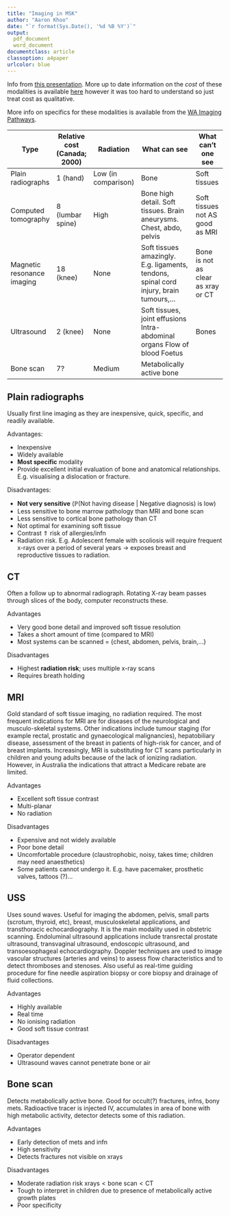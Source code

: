 ```yaml
---
title: "Imaging in MSK"
author: "Aaron Khoo"
date: "`r format(Sys.Date(), '%d %B %Y')`"
output:
  pdf_document
  word_document
documentclass: article
classoption: a4paper
urlcolor: blue
---
```


Info from [this presentation](https://meds.queensu.ca/central/assets/modules/msk_imaging/attach/imaging_slides.pdf). More up to date information on the *cost* of these modalities is available [here](https://www.treasury.gov.au/~/media/Treasury/Consultations%20and%20Reviews/Consultations/2016/2017%20PreBudget%20submissions/Submissions/PDF/Australian%20Diagnostic%20Imaging%20Association.ashx) however it was too hard to understand so just treat cost as qualitative. 

More info on specifics for these modalities is available from the [WA Imaging Pathways](http://imagingpathways.health.wa.gov.au/index.php/about-imaging/common-procedures). 

|  Type                        |  Relative cost (Canada; 2000)  | Radiation           | What can see                                                                           | What can't one see                 |
|------------------------------|--------------------------------|---------------------|----------------------------------------------------------------------------------------|------------------------------------|
|  Plain radiographs           |  1 (hand)                      | Low (in comparison) | Bone                                                                                   | Soft tissues                       |
|  Computed tomography         |  8 (lumbar spine)              | High                | Bone high detail. Soft tissues. Brain aneurysms. Chest, abdo, pelvis                      | Soft tissues not AS good as MRI    |
|  Magnetic resonance imaging  |  18 (knee)                     | None                | Soft tissues amazingly. E.g. ligaments, tendons, spinal cord injury, brain tumours,... | Bone is not as clear as xray or CT |
|  Ultrasound                  |  2 (knee)                      | None                | Soft tissues, joint effusions Intra-abdominal organs Flow of blood Foetus              | Bones                              |
|  Bone scan                   |  7?                            | Medium              | Metabolically active bone                                                              |                                    |

## Plain radiographs

Usually first line imaging as they are inexpensive, quick, specific, and readily available.

Advantages:

-  Inexpensive
-  Widely available
-  **Most specific** modality
-  Provide excellent initial evaluation of bone and anatomical relationships. E.g. visualising a dislocation or fracture.

Disadvantages:

-  **Not very sensitive** ($\mathbb{P}(\text{Not having disease | Negative diagnosis})$ is low)
-  Less sensitive to bone marrow pathology than MRI and bone scan
-  Less sensitive to cortical bone pathology than CT
-  Not optimal for examining soft tissue
-  Contrast $\Uparrow$ risk of allergies/infn
-  Radiation risk. E.g. Adolescent female with scoliosis will require frequent x-rays over a period of several years $\rightarrow$ exposes breast and reproductive tissues to radiation.

## CT

Often a follow up to abnormal radiograph. Rotating X-ray beam passes through slices of the body, computer reconstructs these.

Advantages

-  Very good bone detail and improved soft tissue resolution
-  Takes a short amount of time (compared to MRI)
-  Most systems can be scanned = {chest, abdomen, pelvis, brain,...}

Disadvantages

-  Highest **radiation risk**; uses multiple x-ray scans
-  Requires breath holding

## MRI

Gold standard of soft tissue imaging, no radiation required. The most frequent indications for MRI are for diseases of the neurological and musculo-skeletal systems. Other indications include tumour staging (for example rectal, prostatic and gynaecological malignancies), hepatobiliary disease, assessment of the breast in patients of high-risk for cancer, and of breast implants. Increasingly, MRI is substituting for CT scans particularly in children and young adults because of the lack of ionizing radiation. However, in Australia the indications that attract a Medicare rebate are limited.

Advantages

-  Excellent soft tissue contrast
-  Multi-planar
-  No radiation

Disadvantages

-  Expensive and not widely available
-  Poor bone detail
-  Uncomfortable procedure (claustrophobic, noisy, takes time; children may need anaesthetics)
-  Some patients cannot undergo it. E.g. have pacemaker, prosthetic valves, tattoos (?)...

## USS

Uses sound waves. Useful for imaging the abdomen, pelvis, small parts (scrotum, thyroid, etc), breast, musculoskeletal applications, and transthoracic echocardiography. It is the main modality used in obstetric scanning. Endoluminal ultrasound applications include transrectal prostate ultrasound, transvaginal ultrasound, endoscopic ultrasound, and transoesophageal echocardiography. Doppler techniques are used to image vascular structures (arteries and veins) to assess flow characteristics and to detect thromboses and stenoses. Also useful as real-time guiding procedure for fine needle aspiration biopsy or core biopsy and drainage of fluid collections.

Advantages

-  Highly available
-  Real time
-  No ionising radiation
-  Good soft tissue contrast

Disadvantages

-  Operator dependent
-  Ultrasound waves cannot penetrate bone or air

## Bone scan

Detects metabolically active bone. Good for occult(?) fractures, infns, bony mets. Radioactive tracer is injected IV, accumulates in area of bone with high metabolic activity, detector detects some of this radiation.

Advantages

-  Early detection of mets and infn
-  High sensitivity
-  Detects fractures not visible on xrays

Disadvantages

-  Moderate radiation risk $\text{xrays}<\text{bone scan}<\text{CT}$
-  Tough to interpret in children due to presence of metabolically active growth plates
-  Poor specificity
